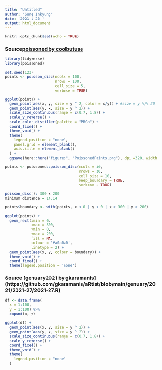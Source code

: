 ```yaml
---
title: "Untitled"
author: "Sung Inkyung"
date: '2021 1 28 '
output: html_document
---
```


```r
knitr::opts_chunk$set(echo = TRUE)
```
### Source[poissoned by coolbutuse](https://coolbutuseless.github.io/2019/06/25/poissoned-a-package-for-poisson-disc-sampling/)
```r
library(tidyverse)
library(poissoned)
```


```r
set.seed(123)
points <- poisson_disc(ncols = 100, 
                       nrows = 100, 
                       cell_size = 5, 
                       verbose = TRUE)

ggplot(points) +
  geom_point(aes(x, y, size = y ^ 2, color = x/y)) + #size = y %/% 20
  geom_point(aes(y, x, size = y ^ 2)) +
  scale_size_continuous(range = c(0.7, 1.8)) +
  scale_y_reverse() +
  scale_color_distiller(palette = "PRGn") +
  coord_fixed() +
  theme_void() +
  theme(
    legend.position = "none",
    panel.grid = element_blank(),
    axis.title = element_blank()
  ) +
  ggsave(here::here("figures", "PoissonedPoints.png"), dpi =320, width = 20, height = 20, units = "cm")
```

```r
points <- poissoned::poisson_disc(ncols = 30, 
                                  nrows = 20, 
                                  cell_size = 10, 
                                  keep_boundary = TRUE, 
                                  verbose = TRUE)

poisson_disc(): 300 x 200
minimum distance = 14.14

points$boundary <- with(points, x < 0 | y < 0 | x > 300 | y > 200)

ggplot(points) +
  geom_rect(xmin = 0, 
            xmax = 300, 
            ymin = 0, 
            ymax = 200, 
            fill = NA, 
            colour = '#a0a0a0', 
            linetype = 2) + 
  geom_point(aes(x, y, colour = boundary)) +
  theme_void() +
  coord_fixed() +
  theme(legend.position = 'none')
```

### Source [genuary2021 by gkaramanis] (https://github.com/gkaramanis/aRtist/blob/main/genuary/2021/2021-27/2021-27.R)
```r
df <- data.frame(
  x = 1:100,
  y = 1:100) %>% 
  expand(x, y) 

ggplot(df) +
  geom_point(aes(x, y, size = y ^ 2)) +
  geom_point(aes(y, x, size = y ^ 2)) +
  scale_size_continuous(range = c(0.7, 1.8)) +
  scale_y_reverse() +
  coord_fixed() +
  theme_void() +
  theme(
    legend.position = "none"
  )
```

